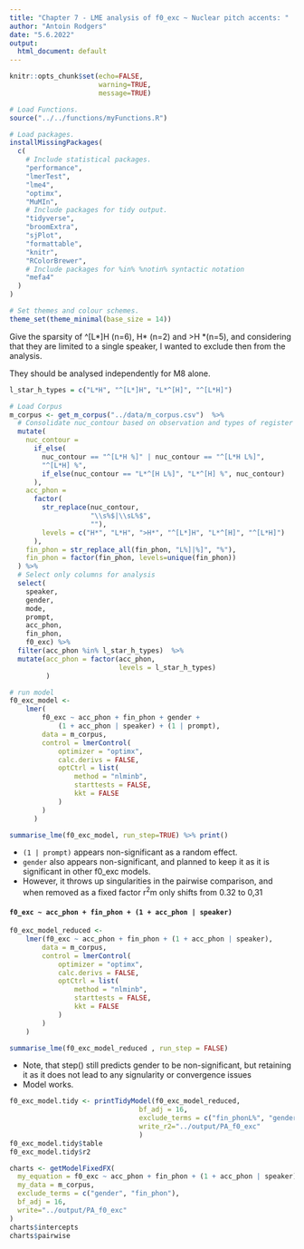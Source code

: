 ```yaml
---
title: "Chapter 7 - LME analysis of f0_exc ~ Nuclear pitch accents: "
author: "Antoin Rodgers"
date: "5.6.2022"
output:
  html_document: default
---
```


```r
knitr::opts_chunk$set(echo=FALSE,
                      warning=TRUE,
                      message=TRUE)

# Load Functions.
source("../../functions/myFunctions.R") 

# Load packages.
installMissingPackages(
  c(
    # Include statistical packages.
    "performance",
    "lmerTest",
    "lme4",
    "optimx",
    "MuMIn",
    # Include packages for tidy output.
    "tidyverse",
    "broomExtra",
    "sjPlot",
    "formattable",
    "knitr",
    "RColorBrewer",
    # Include packages for %in% %notin% syntactic notation
    "mefa4"
  )
)

# Set themes and colour schemes.
theme_set(theme_minimal(base_size = 14))

```

Give the sparsity of \^[L\*]H (n=6), H\* (n=2) and \>H \*(n=5), and considering that they are limited to a single speaker, I wanted to exclude then from the analysis.

They should be analysed independently for M8 alone.

```r
l_star_h_types = c("L*H", "^[L*]H", "L*^[H]", "^[L*H]")

# Load Corpus
m_corpus <- get_m_corpus("../data/m_corpus.csv")  %>%
  # Consolidate nuc_contour based on observation and types of register shift.
  mutate(
    nuc_contour =
      if_else(
        nuc_contour == "^[L*H %]" | nuc_contour == "^[L*H L%]",
        "^[L*H] %",
        if_else(nuc_contour == "L*^[H L%]", "L*^[H] %", nuc_contour)
      ),
    acc_phon =
      factor(
        str_replace(nuc_contour,
                    "\\s%$|\\sL%$",
                    ""),
        levels = c("H*", "L*H", ">H*", "^[L*]H", "L*^[H]", "^[L*H]")
      ),
    fin_phon = str_replace_all(fin_phon, "L%]|%]", "%"),
    fin_phon = factor(fin_phon, levels=unique(fin_phon))
  ) %>%
  # Select only columns for analysis
  select(
    speaker,
    gender,
    mode,
    prompt,
    acc_phon,
    fin_phon,
    f0_exc) %>% 
  filter(acc_phon %in% l_star_h_types)  %>% 
  mutate(acc_phon = factor(acc_phon,
                           levels = l_star_h_types)
         )
```

```r

# run model
f0_exc_model <-
    lmer(
        f0_exc ~ acc_phon + fin_phon + gender +
            (1 + acc_phon | speaker) + (1 | prompt),
        data = m_corpus,
        control = lmerControl(
            optimizer = "optimx",
            calc.derivs = FALSE,
            optCtrl = list(
                method = "nlminb",
                starttests = FALSE,
                kkt = FALSE
            )
        )
      )

summarise_lme(f0_exc_model, run_step=TRUE) %>% print()

```

-   `(1 | prompt)` appears non-significant as a random effect.
-   `gender` also appears non-significant, and planned to keep it as it is significant in other f0_exc models.
-   However, it throws up singularities in the pairwise comparison, and when removed as a fixed factor r^2^m only shifts from 0.32 to 0,31


#### `f0_exc ~ acc_phon + fin_phon + (1 + acc_phon | speaker)`

```r

f0_exc_model_reduced <-
    lmer(f0_exc ~ acc_phon + fin_phon + (1 + acc_phon | speaker),
        data = m_corpus,
        control = lmerControl(
            optimizer = "optimx",
            calc.derivs = FALSE,
            optCtrl = list(
                method = "nlminb",
                starttests = FALSE,
                kkt = FALSE
            )
        )
    )

summarise_lme(f0_exc_model_reduced , run_step = FALSE)

```
*    Note, that step() still predicts gender to be non-significant, but retaining it as it does not lead to any signularity or convergence issues
-   Model works.

```r

f0_exc_model.tidy <- printTidyModel(f0_exc_model_reduced,
                                bf_adj = 16,
                                exclude_terms = c("fin_phonL%", "genderM"),
                                write_r2="../output/PA_f0_exc"
                                )
f0_exc_model.tidy$table
f0_exc_model.tidy$r2

```

```r

charts <- getModelFixedFX(
  my_equation = f0_exc ~ acc_phon + fin_phon + (1 + acc_phon | speaker),
  my_data = m_corpus,
  exclude_terms = c("gender", "fin_phon"),
  bf_adj = 16,
  write="../output/PA_f0_exc"
)
charts$intercepts
charts$pairwise


```
